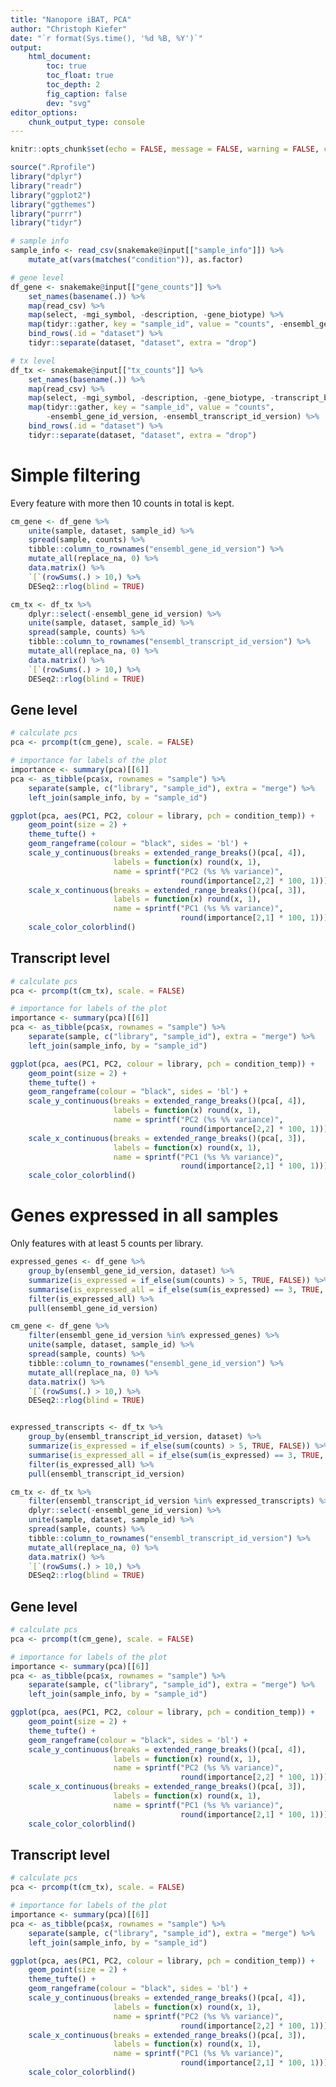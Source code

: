 ```yaml
---
title: "Nanopore iBAT, PCA"
author: "Christoph Kiefer"
date: "`r format(Sys.time(), '%d %B, %Y')`"
output:
    html_document:
        toc: true
        toc_float: true
        toc_depth: 2
        fig_caption: false
        dev: "svg"
editor_options:
    chunk_output_type: console
---
```


```r
knitr::opts_chunk$set(echo = FALSE, message = FALSE, warning = FALSE, cache = FALSE)
```

```r
source(".Rprofile")
library("dplyr")
library("readr")
library("ggplot2")
library("ggthemes")
library("purrr")
library("tidyr")
```

```r
# sample info
sample_info <- read_csv(snakemake@input[["sample_info"]]) %>%
    mutate_at(vars(matches("condition")), as.factor)

# gene level
df_gene <- snakemake@input[["gene_counts"]] %>%
    set_names(basename(.)) %>%
    map(read_csv) %>%
    map(select, -mgi_symbol, -description, -gene_biotype) %>%
    map(tidyr::gather, key = "sample_id", value = "counts", -ensembl_gene_id_version) %>%
    bind_rows(.id = "dataset") %>%
    tidyr::separate(dataset, "dataset", extra = "drop")

# tx level
df_tx <- snakemake@input[["tx_counts"]] %>%
    set_names(basename(.)) %>%
    map(read_csv) %>%
    map(select, -mgi_symbol, -description, -gene_biotype, -transcript_biotype, -transcript_length) %>%
    map(tidyr::gather, key = "sample_id", value = "counts",
        -ensembl_gene_id_version, -ensembl_transcript_id_version) %>%
    bind_rows(.id = "dataset") %>%
    tidyr::separate(dataset, "dataset", extra = "drop")
```

# Simple filtering

Every feature with more then 10 counts in total is kept.

```r
cm_gene <- df_gene %>%
    unite(sample, dataset, sample_id) %>%
    spread(sample, counts) %>%
    tibble::column_to_rownames("ensembl_gene_id_version") %>%
    mutate_all(replace_na, 0) %>%
    data.matrix() %>%
    `[`(rowSums(.) > 10,) %>%
    DESeq2::rlog(blind = TRUE)

cm_tx <- df_tx %>%
    dplyr::select(-ensembl_gene_id_version) %>%
    unite(sample, dataset, sample_id) %>%
    spread(sample, counts) %>%
    tibble::column_to_rownames("ensembl_transcript_id_version") %>%
    mutate_all(replace_na, 0) %>%
    data.matrix() %>%
    `[`(rowSums(.) > 10,) %>%
    DESeq2::rlog(blind = TRUE)
```

## Gene level

```r
# calculate pcs
pca <- prcomp(t(cm_gene), scale. = FALSE)

# importance for labels of the plot
importance <- summary(pca)[[6]]
pca <- as_tibble(pca$x, rownames = "sample") %>%
    separate(sample, c("library", "sample_id"), extra = "merge") %>%
    left_join(sample_info, by = "sample_id")

ggplot(pca, aes(PC1, PC2, colour = library, pch = condition_temp)) +
    geom_point(size = 2) +
    theme_tufte() +
    geom_rangeframe(colour = "black", sides = 'bl') +
    scale_y_continuous(breaks = extended_range_breaks()(pca[, 4]),
                       labels = function(x) round(x, 1),
                       name = sprintf("PC2 (%s %% variance)",
                                      round(importance[2,2] * 100, 1))) +
    scale_x_continuous(breaks = extended_range_breaks()(pca[, 3]),
                       labels = function(x) round(x, 1),
                       name = sprintf("PC1 (%s %% variance)",
                                      round(importance[2,1] * 100, 1))) +
    scale_color_colorblind()
```

## Transcript level

```r
# calculate pcs
pca <- prcomp(t(cm_tx), scale. = FALSE)

# importance for labels of the plot
importance <- summary(pca)[[6]]
pca <- as_tibble(pca$x, rownames = "sample") %>%
    separate(sample, c("library", "sample_id"), extra = "merge") %>%
    left_join(sample_info, by = "sample_id")

ggplot(pca, aes(PC1, PC2, colour = library, pch = condition_temp)) +
    geom_point(size = 2) +
    theme_tufte() +
    geom_rangeframe(colour = "black", sides = 'bl') +
    scale_y_continuous(breaks = extended_range_breaks()(pca[, 4]),
                       labels = function(x) round(x, 1),
                       name = sprintf("PC2 (%s %% variance)",
                                      round(importance[2,2] * 100, 1))) +
    scale_x_continuous(breaks = extended_range_breaks()(pca[, 3]),
                       labels = function(x) round(x, 1),
                       name = sprintf("PC1 (%s %% variance)",
                                      round(importance[2,1] * 100, 1))) +
    scale_color_colorblind()
```

# Genes expressed in all samples

Only features with at least 5 counts per library.

```r
expressed_genes <- df_gene %>%
    group_by(ensembl_gene_id_version, dataset) %>%
    summarize(is_expressed = if_else(sum(counts) > 5, TRUE, FALSE)) %>%
    summarise(is_expressed_all = if_else(sum(is_expressed) == 3, TRUE, FALSE)) %>%
    filter(is_expressed_all) %>%
    pull(ensembl_gene_id_version)

cm_gene <- df_gene %>%
    filter(ensembl_gene_id_version %in% expressed_genes) %>%
    unite(sample, dataset, sample_id) %>%
    spread(sample, counts) %>%
    tibble::column_to_rownames("ensembl_gene_id_version") %>%
    mutate_all(replace_na, 0) %>%
    data.matrix() %>%
    `[`(rowSums(.) > 10,) %>%
    DESeq2::rlog(blind = TRUE)


expressed_transcripts <- df_tx %>%
    group_by(ensembl_transcript_id_version, dataset) %>%
    summarize(is_expressed = if_else(sum(counts) > 5, TRUE, FALSE)) %>%
    summarise(is_expressed_all = if_else(sum(is_expressed) == 3, TRUE, FALSE)) %>%
    filter(is_expressed_all) %>%
    pull(ensembl_transcript_id_version)

cm_tx <- df_tx %>%
    filter(ensembl_transcript_id_version %in% expressed_transcripts) %>%
    dplyr::select(-ensembl_gene_id_version) %>%
    unite(sample, dataset, sample_id) %>%
    spread(sample, counts) %>%
    tibble::column_to_rownames("ensembl_transcript_id_version") %>%
    mutate_all(replace_na, 0) %>%
    data.matrix() %>%
    `[`(rowSums(.) > 10,) %>%
    DESeq2::rlog(blind = TRUE)
```

## Gene level

```r
# calculate pcs
pca <- prcomp(t(cm_gene), scale. = FALSE)

# importance for labels of the plot
importance <- summary(pca)[[6]]
pca <- as_tibble(pca$x, rownames = "sample") %>%
    separate(sample, c("library", "sample_id"), extra = "merge") %>%
    left_join(sample_info, by = "sample_id")

ggplot(pca, aes(PC1, PC2, colour = library, pch = condition_temp)) +
    geom_point(size = 2) +
    theme_tufte() +
    geom_rangeframe(colour = "black", sides = 'bl') +
    scale_y_continuous(breaks = extended_range_breaks()(pca[, 4]),
                       labels = function(x) round(x, 1),
                       name = sprintf("PC2 (%s %% variance)",
                                      round(importance[2,2] * 100, 1))) +
    scale_x_continuous(breaks = extended_range_breaks()(pca[, 3]),
                       labels = function(x) round(x, 1),
                       name = sprintf("PC1 (%s %% variance)",
                                      round(importance[2,1] * 100, 1))) +
    scale_color_colorblind()
```

## Transcript level

```r
# calculate pcs
pca <- prcomp(t(cm_tx), scale. = FALSE)

# importance for labels of the plot
importance <- summary(pca)[[6]]
pca <- as_tibble(pca$x, rownames = "sample") %>%
    separate(sample, c("library", "sample_id"), extra = "merge") %>%
    left_join(sample_info, by = "sample_id")

ggplot(pca, aes(PC1, PC2, colour = library, pch = condition_temp)) +
    geom_point(size = 2) +
    theme_tufte() +
    geom_rangeframe(colour = "black", sides = 'bl') +
    scale_y_continuous(breaks = extended_range_breaks()(pca[, 4]),
                       labels = function(x) round(x, 1),
                       name = sprintf("PC2 (%s %% variance)",
                                      round(importance[2,2] * 100, 1))) +
    scale_x_continuous(breaks = extended_range_breaks()(pca[, 3]),
                       labels = function(x) round(x, 1),
                       name = sprintf("PC1 (%s %% variance)",
                                      round(importance[2,1] * 100, 1))) +
    scale_color_colorblind()
```
